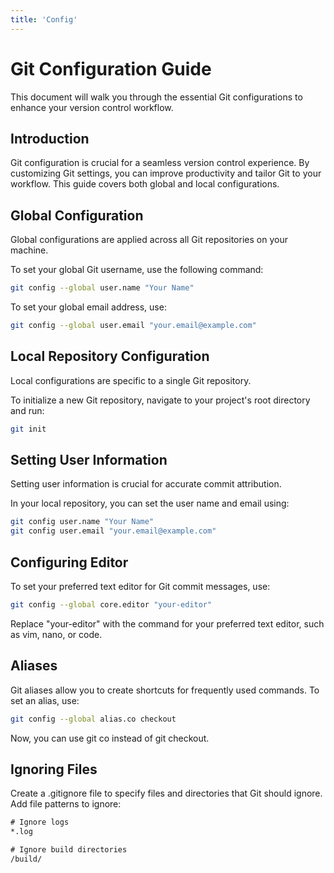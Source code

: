 ```yaml
---
title: 'Config'
---
```


# Git Configuration Guide

This document will walk you through the essential Git configurations to enhance your version control workflow.


## Introduction

Git configuration is crucial for a seamless version control experience. By customizing Git settings, you can improve productivity and tailor Git to your workflow. This guide covers both global and local configurations.

## Global Configuration

Global configurations are applied across all Git repositories on your machine.

To set your global Git username, use the following command:

```bash
git config --global user.name "Your Name"
```

To set your global email address, use:

```bash
git config --global user.email "your.email@example.com"
```

## Local Repository Configuration

Local configurations are specific to a single Git repository.

To initialize a new Git repository, navigate to your project's root directory and run:

```bash
git init
```

## Setting User Information

Setting user information is crucial for accurate commit attribution.

In your local repository, you can set the user name and email using:

```bash
git config user.name "Your Name"
git config user.email "your.email@example.com"
```

## Configuring Editor
To set your preferred text editor for Git commit messages, use:
```bash
git config --global core.editor "your-editor"

```

Replace "your-editor" with the command for your preferred text editor, such as vim, nano, or code.

## Aliases
Git aliases allow you to create shortcuts for frequently used commands. To set an alias, use:
```bash 
git config --global alias.co checkout
```

Now, you can use git co instead of git checkout.

## Ignoring Files

Create a .gitignore file to specify files and directories that Git should ignore. Add file patterns to ignore:

```txt
# Ignore logs
*.log

# Ignore build directories
/build/

```